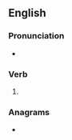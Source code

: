 ==English==

===Pronunciation===
* {{rhymes|en|ætɪŋ}}

===Verb===
{{head|en|verb form}}

# {{present participle of|en|cat|nocat=1}}

===Anagrams===
* {{anagrams|en|a=acgintt|tacting}}